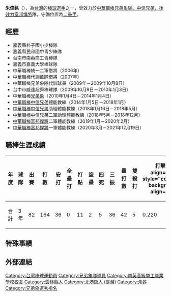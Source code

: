 {{blpunsourced|time=2019-02-07T04:13:49+00:00}}
{{prose|time=2019-02-07T04:13:49+00:00}}
{{Infobox CPBL player|
|name=朱偉銘|
|image=|
|width=300|
|position=|
|team=|
|number=|
|bats=右|
|throws=右|
|birthdate={{birth_date_and_age|1985|9|25|mf=y}}|
|birthplace={{TWN}}[[雲林縣|雲林縣]][[北港鎮_(台灣)|北港鎮]]|
|debutdate=3月20日
|debutyear=2010年
|debutteam=兄弟象
|statyear=2013年球季
|stat1label=打擊率
|stat1value=0.220
|stat2label=全壘打
|stat2value=0
|stat3label=打點
|stat3value=11
|stat4label=盜壘
|stat4value=2
|teams=<nowiki></nowiki> 
*[[兄弟象|兄弟象]]（2010年1月4日－2014年1月4日）
'''教練時期'''
*[[中信兄弟|中信兄弟]]體能教練（2014年1月5日－2018年1月）
*[[中信兄弟|中信兄弟]]助理體能教練（2018年1月16日－2018年5月）
*[[中信兄弟|中信兄弟]]二軍助理體能教練（2018年5月－2018年12月）
*[[富邦悍將|富邦悍將]]二軍體能教練（2019年1月－2020年2月）
*[[富邦悍將|富邦悍將]]一軍體能教練（2020年3月－2021年12月19日）
}}

'''朱偉銘'''（{{bd|1985年|9月25日}}），為[[台灣|台灣]]的[[棒球|棒球]][[選手|選手]]之一，曾效力於[[中華職棒|中華職棒]][[富邦悍將|兄弟象隊、中信兄弟，後效力富邦悍將]]隊，守備位置為[[二壘手|二壘手]]。

==經歷==
*嘉義縣朴子國小少棒隊 
*嘉義縣民和國中青少棒隊 
*台南市南英商工青棒隊 
*嘉義市嘉義大學棒球隊 
*中華職棒統一二軍借將（2006年） 
*中華職棒代訓藍隊借將（2007年） 
*中華職棒兄弟象隊代訓球員（2009年－2009年10月8日） 
*台中市威達超舜棒球隊（2009年10月9日－2010年1月3日） 
*中華職棒[[兄弟象|兄弟象]]（2010年1月4日－2014年1月4日）
*[[中華職棒|中華職棒]][[中信兄弟|中信兄弟]]體能教練（2014年1月5日－2018年1月）
*[[中華職棒|中華職棒]][[中信兄弟|中信兄弟]]助理體能教練（2018年1月16日－2018年5月）
*[[中華職棒|中華職棒]][[中信兄弟|中信兄弟]]二軍助理體能教練（2018年5月－2018年12月）
*[[中華職棒|中華職棒]][[富邦悍將|富邦悍將]]二軍體能教練（2019年1月－2020年2月）
*[[中華職棒|中華職棒]][[富邦悍將|富邦悍將]]一軍體能教練（2020年3月－2021年12月19日）

==職棒生涯成績==
{|Border=1 WIDTH=800PX
|- align=center style="background:YELLOW" align=middle
!年度!!球隊!!出賽!!打數!!安打!!全壘打!!打點!!盜壘!!四死!!三振!!壘打數!!雙殺打!!打擊率
|- align=center style="color:black; background|- align=center
|2010年||[[兄弟象|兄弟象]]||68||156||35||0||11||2||5||32||41||4||0.224
|- align=center style="color:black; background|- align=center
|2011年||[[兄弟象|兄弟象]]||11||6||1||0||0||0||0||3||1||1||0.167
|- align=center style="color:black; background|- align=center
|2013年||[[兄弟象|兄弟象]]||3||2||0||0||0||0||0||1||0||0||0.000
|- align=center style="background:YELLOW" align=middle
!合計||3年||82||164||36||0||11||2||5||36||42||5||0.220
|}

==特殊事績==
==外部連結==
{{台灣棒球維基館}}
{{中華職棒球員資料|id=R222|name=朱偉銘}}
{{兄弟象2010年中華職棒總冠軍}}
{{DEFAULTSORT:Chu Wei Ming}}
[[Category:台灣棒球運動員|Category:台灣棒球運動員]]
[[Category:兄弟象隊球員|Category:兄弟象隊球員]]
[[Category:南英高級商工職業學校校友|Category:南英高級商工職業學校校友]]
[[Category:雲林縣人|Category:雲林縣人]]
[[Category:北港鎮人_(臺灣)|Category:北港鎮人 (臺灣)]]
[[Category:朱姓|Category:朱姓]]
[[Category:兄弟象選秀指名|Category:兄弟象選秀指名]]